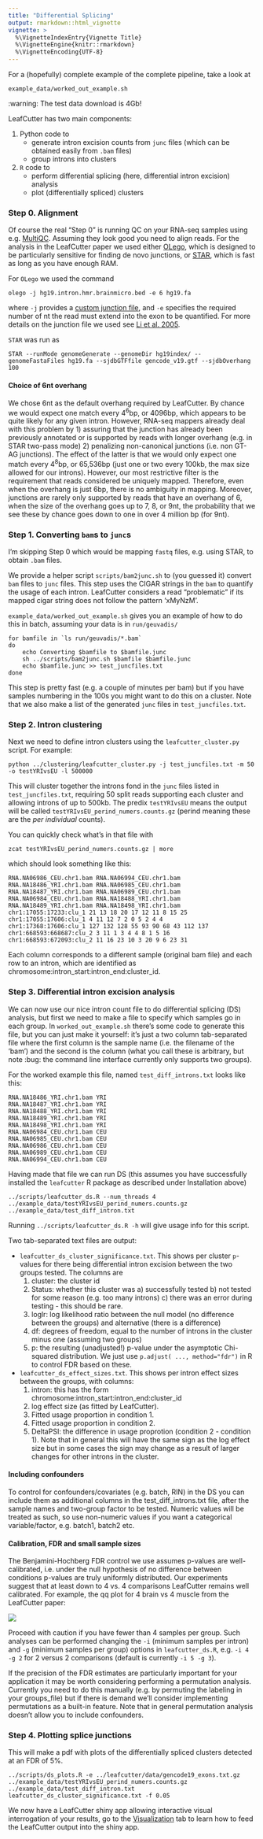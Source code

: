 ```yaml
---
title: "Differential Splicing"
output: rmarkdown::html_vignette
vignette: >
  %\VignetteIndexEntry{Vignette Title}
  %\VignetteEngine{knitr::rmarkdown}
  %\VignetteEncoding{UTF-8}
---
```


For a (hopefully) complete example of the complete pipeline, take a look at
```
example_data/worked_out_example.sh
```
:warning: The test data download is 4Gb!

LeafCutter has two main components: 

1. Python code to 
   - generate intron excision counts from `junc` files (which can be obtained easily from `.bam` files)
   - group introns into clusters
2. `R` code to 
   * perform differential splicing (here, differential intron excision) analysis
   * plot (differentially spliced) clusters
   
### Step 0. Alignment

Of course the real "Step 0" is running QC on your RNA-seq samples using e.g. [MultiQC](http://multiqc.info/). Assuming they look good you need to align reads. For the analysis in the LeafCutter paper we used either [OLego](https://zhanglab.c2b2.columbia.edu/index.php/OLego), which is designed to be particularly sensitive for finding de novo junctions, or [STAR](https://github.com/alexdobin/STAR), which is fast as long as you have enough RAM. 

For `OLego` we used the command
```
olego -j hg19.intron.hmr.brainmicro.bed -e 6 hg19.fa
```
where `-j` provides a [custom junction file](https://drive.google.com/open?id=0B_dRjzD1If9mR0Z6Um5LZTYxVjA), and `-e` specifies the required number of nt the read must extend into the exon to be quantified. For more details on the junction file we used see [Li et al. 2005](http://genome.cshlp.org/content/25/1/1.full). 

`STAR` was run as
```
STAR --runMode genomeGenerate --genomeDir hg19index/ --genomeFastaFiles hg19.fa --sjdbGTFfile gencode_v19.gtf --sjdbOverhang 100
```

#### Choice of 6nt overhang

We chose 6nt as the default overhang required by LeafCutter. By chance we would expect one match every 4^6^bp, or 4096bp, which appears to be quite likely for any given intron. However, RNA-seq mappers already deal with this problem by 1) assuring that the junction has already been previously annotated or is supported by reads with longer overhang (e.g. in STAR two-pass mode) 2) penalizing non-canonical junctions (i.e. non GT-AG junctions). The effect of the latter is that we would only expect one match every 4^8^bp, or 65,536bp (just one or two every 100kb, the max size allowed for our introns). However, our most restrictive filter is the requirement that reads considered be uniquely mapped. Therefore, even when the overhang is just 6bp, there is no ambiguity in mapping. Moreover, junctions are rarely only supported by reads that have an overhang of 6, when the size of the overhang goes up to 7, 8, or 9nt, the probability that we see these by chance goes down to one in over 4 million bp (for 9nt).

### Step 1. Converting `bam`s to `junc`s

I'm skipping Step 0 which would be mapping `fastq` files, e.g. using STAR, to obtain `.bam` files. 

We provide a helper script `scripts/bam2junc.sh` to (you guessed it) convert `bam` files to `junc` files. This step uses the CIGAR strings in the `bam` to quantify the usage of each intron. LeafCutter considers a read "problematic" if its mapped cigar string does not follow the pattern 'xMyNzM'.

`example_data/worked_out_example.sh` gives you an example of how to do this in batch, assuming your data is in `run/geuvadis/`
```
for bamfile in `ls run/geuvadis/*.bam`
do
    echo Converting $bamfile to $bamfile.junc
    sh ../scripts/bam2junc.sh $bamfile $bamfile.junc
    echo $bamfile.junc >> test_juncfiles.txt
done
```

This step is pretty fast (e.g. a couple of minutes per bam) but if you have samples numbering in the 100s you might want to do this on a cluster. Note that we also make a list of the generated `junc` files in `test_juncfiles.txt`. 

### Step 2. Intron clustering

Next we need to define intron clusters using the `leafcutter_cluster.py` script. For example: 

```
python ../clustering/leafcutter_cluster.py -j test_juncfiles.txt -m 50 -o testYRIvsEU -l 500000
```

This will cluster together the introns fond in the `junc` files listed in `test_juncfiles.txt`, requiring 50 split reads supporting each cluster and allowing introns of up to 500kb. The predix `testYRIvsEU` means the output will be called `testYRIvsEU_perind_numers.counts.gz` (perind meaning these are the *per individual* counts). 

You can quickly check what's in that file with 
```
zcat testYRIvsEU_perind_numers.counts.gz | more 
```
which should look something like this: 
```
RNA.NA06986_CEU.chr1.bam RNA.NA06994_CEU.chr1.bam RNA.NA18486_YRI.chr1.bam RNA.NA06985_CEU.chr1.bam RNA.NA18487_YRI.chr1.bam RNA.NA06989_CEU.chr1.bam RNA.NA06984_CEU.chr1.bam RNA.NA18488_YRI.chr1.bam RNA.NA18489_YRI.chr1.bam RNA.NA18498_YRI.chr1.bam
chr1:17055:17233:clu_1 21 13 18 20 17 12 11 8 15 25
chr1:17055:17606:clu_1 4 11 12 7 2 0 5 2 4 4
chr1:17368:17606:clu_1 127 132 128 55 93 90 68 43 112 137
chr1:668593:668687:clu_2 3 11 1 3 4 4 8 1 5 16
chr1:668593:672093:clu_2 11 16 23 10 3 20 9 6 23 31
```

Each column corresponds to a different sample (original bam file) and each row to an intron, which are identified as chromosome:intron_start:intron_end:cluster_id. 

### Step 3. Differential intron excision analysis

We can now use our nice intron count file to do differential splicing (DS) analysis, but first we need to make a file to specify which samples go in each group. In `worked_out_example.sh` there's some code to generate this file, but you can just make it yourself: it's just a two column tab-separated file where the first column is the sample name (i.e. the filename of the 'bam') and the second is the column (what you call these is arbitrary, but note :bug: the command line interface currently only supports two groups). 

For the worked example this file, named `test_diff_introns.txt` looks like this: 
```
RNA.NA18486_YRI.chr1.bam YRI
RNA.NA18487_YRI.chr1.bam YRI
RNA.NA18488_YRI.chr1.bam YRI
RNA.NA18489_YRI.chr1.bam YRI
RNA.NA18498_YRI.chr1.bam YRI
RNA.NA06984_CEU.chr1.bam CEU
RNA.NA06985_CEU.chr1.bam CEU
RNA.NA06986_CEU.chr1.bam CEU
RNA.NA06989_CEU.chr1.bam CEU
RNA.NA06994_CEU.chr1.bam CEU
```

Having made that file we can run DS (this assumes you have successfully installed the `leafcutter` R package as described under Installation above) 
```
../scripts/leafcutter_ds.R --num_threads 4 ../example_data/testYRIvsEU_perind_numers.counts.gz ../example_data/test_diff_intron.txt
```

Running `../scripts/leafcutter_ds.R -h` will give usage info for this script. 

Two tab-separated text files are output:

* `leafcutter_ds_cluster_significance.txt`. This shows per cluster `p`-values for there being differential intron excision between the two groups tested. The columns are
  1. cluster: the cluster id
  2. Status: whether this cluster was a) successfully tested b) not tested for some reason (e.g. too many introns) c) there was an error during testing - this should be rare. 
  3. loglr: log likelihood ratio between the null model (no difference between the groups) and alternative (there is a difference) 
  4. df: degrees of freedom, equal to the number of introns in the cluster minus one (assuming two groups)
  5. p: the resulting (unadjusted!) p-value under the asymptotic Chi-squared distribution. We just use `p.adjust( ..., method="fdr")` in R to control FDR based on these. 

* `leafcutter_ds_effect_sizes.txt`. This shows per intron effect sizes between the groups, with columns:
  1. intron: this has the form chromosome:intron_start:intron_end:cluster_id
  2. log effect size (as fitted by LeafCutter).
  3. Fitted usage proportion in condition 1. 
  4. Fitted usage proportion in condition 2. 
  5. DeltaPSI: the difference in usage proprotion (condition 2 - condition 1). Note that in general this will have the same sign as the log effect size but in some cases the sign may change as a result of larger changes for other introns in the cluster. 

#### Including confounders

To control for confounders/covariates (e.g. batch, RIN) in the DS you can include them as additional columns in the test_diff_introns.txt file, after the sample names and two-group factor to be tested. Numeric values will be treated as such, so use non-numeric values if you want a categorical variable/factor, e.g. batch1, batch2 etc.  

#### Calibration, FDR and small sample sizes

The Benjamini-Hochberg FDR control we use assumes p-values are well-calibrated, i.e. under the null hypothesis of no difference between conditions p-values are truly uniformly distributed. Our experiments suggest that at least down to 4 vs. 4 comparisons LeafCutter remains well calibrated. For example, the qq plot for 4 brain vs 4 muscle from the LeafCutter paper: 

![](./calibration_4v4.png)

Proceed with caution if you have fewer than 4 samples per group. Such analyses can be performed changing the `-i` (minimum samples per intron) and `-g` (minimum samples per group) options in `leafcutter_ds.R`, e.g. `-i 4 -g 2` for 2 versus 2 comparisons (default is currently `-i 5 -g 3`). 

If the precision of the FDR estimates are particularly important for your application it may be worth considering performing a permutation analysis. Currently you need to do this manually (e.g. by permuting the labeling in your groups_file) but if there is demand we'll consider implementing permutations as a built-in feature. Note that in general permutation analysis doesn't allow you to include confounders. 

### Step 4. Plotting splice junctions

This will make a pdf with plots of the differentially spliced clusters detected at an FDR of 5%. 
```
../scripts/ds_plots.R -e ../leafcutter/data/gencode19_exons.txt.gz ../example_data/testYRIvsEU_perind_numers.counts.gz ../example_data/test_diff_intron.txt leafcutter_ds_cluster_significance.txt -f 0.05
```

We now have a LeafCutter shiny app allowing interactive visual interrogation of your results, go to the [Visualization](./Visualization.html) tab to learn how to feed the LeafCutter output into the shiny app. 

